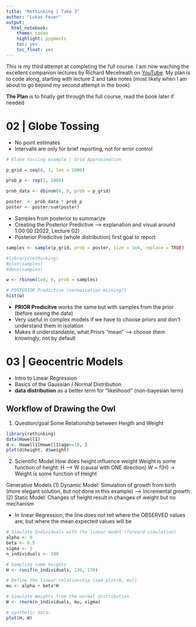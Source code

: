 ```yaml
---
title: "Rethinking | Take 3"
author: "Lukas Feuer"
output:
  html_notebook:
    theme: cosmo
    highlight: pygments
    toc: yes
    toc_float: yes
---
```


This is my third attempt at completing the full course. I am now waching the excellent companion lectures by Richard Mecelreath on [YouTube](https://youtu.be/guTdrfycW2Q?t=1301). My plan is to code along, starting with lecture 2 and take notes (most likely when I am about to go bejond my second attempt in the book)

**The Plan** is to finally get through the full course, read the book later if needed

# 02 | Globe Tossing

* No point estimates
* Intervalls are only for brief reporting, not for error control 

```r
# Globe tossing example | Grid Approximation

p_grid = seq(0, 1, len = 1000)

prob_p <- rep(1, 1000)

prob_data <- dbinom(6, 9, prob = p_grid)

poster  <- prob_data * prob_p
poster <- poster/sum(poster)
```

* Samples from posterior to summarize 
* Creating the Posterior Predictive --> explanation and visual around 1:00:00 (2022, Lecture 02) 
* Posterior Predicitve (whole distribution) first goal to report 

```r
samples <- sample(p_grid, prob = poster, size = 1e4, replace = TRUE)

#library(rethinking)
#plot(samples)
#dens(samples)

w <- rbinom(1e4, 9, prob = samples)

# POSTERIOR Predictive (normaization missing?)
hist(w)
```

* **PRIOR Predicitve** works the same but with samples from the prior (before seeing the data)
* Very useful in complex models if we have to choose priors and don't understand them in isolation 
* Makes it understandable, what Priors "mean" --> choose them knowingly, not by default 


# 03 | Geocentric Models

* Intro to Linear Regression
* Basics of the Gaussian / Normal Distribution 
* **data distribution** as a better term for "likelihood" (non-bayesian term)

## Workflow of Drawing the Owl 

(1) Question/goal
 Some Relationship between Heigth and Weight 
 
```r
library(rethinking)
data(Howell1)
d <- Howell1[Howell1$age>=18, ]
plot(d$height, d$weight)
```

(2) Scientific Model
  How does height influence weight 
  Weight is some function of height: H --> W (causal with ONE direction)
  W = f(H) -> Weight is some function of Height

Generative Models
  (1) Dynamic Model: Simulation of growth from birth (more elegant solution, but not done in this example) --> Incremental growth 
  (2) Static Model: Changes of height result in changes of weight but no mechanism

* In linear Regression, the line does not tell where the OBSERVED values are, but where the mean expected values will be

```r
# Simulate Individuals with the linear model (forward simulation)
alpha <- 0
beta <- 0.5
sigma <- 5
n_individuals <- 100

# Sampling some heights
H <- runif(n_individuals, 130, 170)

# Define the linear relationship (see plot(H, mu))
mu <- alpha + beta*H

# Simulate Weights from the normal distribution
W <- rnorm(n_individuals, mu, sigma)

# synthetic data:
plot(H, W)
```


